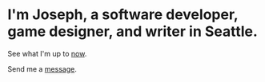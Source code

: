 
<div className="p-4" />

# I'm <span className="text-red-300">Joseph</span>, a software developer, game designer, and writer in Seattle.<TreeImage />

See what I'm up to [now](/now).

Send me a [message](/contact).
